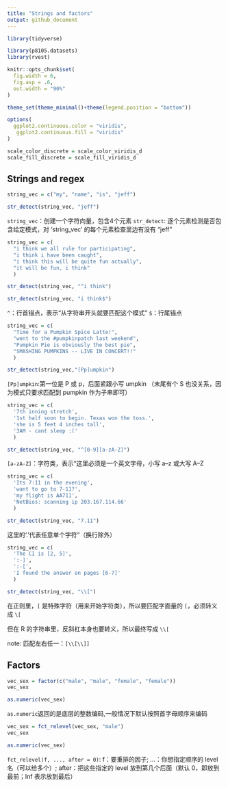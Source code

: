 ```yaml
---
title: "Strings and factors"
output: github_document
---
```


```r
library(tidyverse)

library(p8105.datasets)
library(rvest)

knitr::opts_chunk$set(
  fig.width = 6,
  fig.asp = .6,
  out.width = "90%"
)

theme_set(theme_minimal()+theme(legend.position = "bottom"))

options(
  ggplot2.continuous.color = "viridis",
   ggplot2.continuous.fill = "viridis"
)

scale_color_discrete = scale_color_viridis_d
scale_fill_discrete = scale_fill_viridis_d
```



## Strings and regex

```r
string_vec = c("my", "name", "is", "jeff")

str_detect(string_vec, "jeff")
```
`string_vec`：创建一个字符向量，包含4个元素
`str_detect`: 逐个元素检测是否包含给定模式，对 ‘string_vec’ 的每个元素检查里边有没有 "jeff"


```r
string_vec = c(
  "i think we all rule for participating",
  "i think i have been caught",
  "i think this will be quite fun actually",
  "it will be fun, i think"
  )

str_detect(string_vec, "^i think")

str_detect(string_vec, "i think$")
```
`^`：行首锚点，表示“从字符串开头就要匹配这个模式”
`$`：行尾锚点


```r
string_vec = c(
  "Time for a Pumpkin Spice Latte!",
  "went to the #pumpkinpatch last weekend",
  "Pumpkin Pie is obviously the best pie",
  "SMASHING PUMPKINS -- LIVE IN CONCERT!!"
  )

str_detect(string_vec,"[Pp]umpkin")
```
`[Pp]umpkin`:第一位是 P 或 p，后面紧跟小写 umpkin （末尾有个 S 也没关系，因为模式只要求匹配到 pumpkin 作为子串即可）


```r
string_vec = c(
  '7th inning stretch',
  '1st half soon to begin. Texas won the toss.',
  'she is 5 feet 4 inches tall',
  '3AM - cant sleep :('
  )

str_detect(string_vec, "^[0-9][a-zA-Z]")
```
`[a-zA-Z]`：字符类，表示“这里必须是一个英文字母，小写 a–z 或大写 A–Z


```r
string_vec = c(
  'Its 7:11 in the evening',
  'want to go to 7-11?',
  'my flight is AA711',
  'NetBios: scanning ip 203.167.114.66'
  )

str_detect(string_vec, "7.11")
```
这里的‘.’代表任意单个字符”（换行除外）


```r
string_vec = c(
  'The CI is [2, 5]',
  ':-]',
  ':-[',
  'I found the answer on pages [6-7]'
  )

str_detect(string_vec, "\\[")
```
在正则里，`[` 是特殊字符（用来开始字符类），所以要匹配字面量的 `[`，必须转义成 `\[`

但在 R 的字符串里，反斜杠本身也要转义，所以最终写成 `\\[`

note:
匹配左右任一：`[\\[\\]]`




## Factors

```r
vec_sex = factor(c("male", "male", "female", "female"))
vec_sex

as.numeric(vec_sex)
```
`as.numeric`返回的是底层的整数编码,一般情况下默认按照首字母顺序来编码


```r
vec_sex = fct_relevel(vec_sex, "male")
vec_sex

as.numeric(vec_sex)
```
`fct_relevel(f, ..., after = 0)`:
f：要重排的因子;
...：你想指定顺序的 level 名（可以给多个）;
after：把这些指定的 level 放到第几个后面（默认 0，即放到最前；Inf 表示放到最后）
















